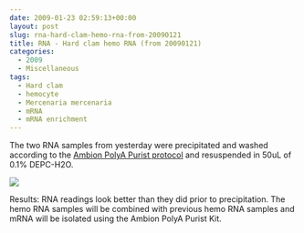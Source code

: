 ```yaml
---
date: 2009-01-23 02:59:13+00:00
layout: post
slug: rna-hard-clam-hemo-rna-from-20090121
title: RNA - Hard clam hemo RNA (from 20090121)
categories:
  - 2009
  - Miscellaneous
tags:
  - Hard clam
  - hemocyte
  - Mercenaria mercenaria
  - mRNA
  - mRNA enrichment
---
```


The two RNA samples from yesterday were precipitated and washed according to the [Ambion PolyA Purist protocol](https://aquacul4.fish.washington.edu/Protocols:Information%20Sheets/Commercial%20Protocols:Manuals/Ambion%20-%20MicroPoly%28A%29Purist%20Kit.pdf) and resuspended in 50uL of 0.1% DEPC-H2O.

![](https://eagle.fish.washington.edu/Arabidopsis/RNA%20Spec%20Readings/20090122%20RNA%20SJW.png)

Results: RNA readings look better than they did prior to precipitation. The hemo RNA samples will be combined with previous hemo RNA samples and mRNA will be isolated using the Ambion PolyA Purist Kit.
